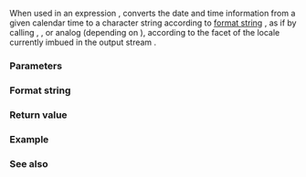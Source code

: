 {{cpp/title|put_time}}
{{cpp/io/manip/navbar}}
{{ddcl|header=iomanip|since=c++11|
template&lt; class CharT &gt;
/*unspecified*/ put_time( const std::tm* tmb, const CharT* fmt );
}}

When used in an expression {{c|out &lt;&lt; put_time(tmb, fmt)}}, converts the date and time information from a given calendar time {{c|tmb}} to a character string according to [[#Format string|format string]] {{c|fmt}}, as if by calling {{lc|std::strftime}}, {{lc|std::wcsftime}}, or analog (depending on {{tt|CharT}}), according to the {{lc|std::time_put}} facet of the locale currently imbued in the output stream {{c|out}}.

===Parameters===
{{par begin}}
{{par|tmb|pointer to the calendar time structure as obtained from {{lc|std::localtime}} or {{lc|std::gmtime}}}}
{{par|fmt|pointer to a null-terminated {{tt|CharT}} string specifying the [[#Format string|format of conversion]]}}
{{par end}}

===Format string===
{{cpp/chrono/c/strftime format}}

===Return value===
{{cpp/io/manip/iomanip return value|put_time}}

===Example===
{{example
|code=
#include &lt;ctime&gt;
#include &lt;iomanip&gt;
#include &lt;iostream&gt;

int main()
{
    std::time_t t = std::time(nullptr);
    std::tm tm = *std::localtime(&amp;t);
    
    std::cout.imbue(std::locale("ru_RU.utf8"));
    std::cout &lt;&lt; "ru_RU: " &lt;&lt; std::put_time(&amp;tm, "%c %Z") &lt;&lt; '\n';
    
    std::cout.imbue(std::locale("ja_JP.utf8"));
    std::cout &lt;&lt; "ja_JP: " &lt;&lt; std::put_time(&amp;tm, "%c %Z") &lt;&lt; '\n';
}
|p=true
|output=
ru_RU: Ср. 28 дек. 2011 10:21:16 EST
ja_JP: 2011年12月28日 10時21分16秒 EST
}}

===See also===
{{dsc begin}}
{{dsc inc|cpp/locale/dsc time_put}}
{{dsc inc|cpp/io/manip/dsc get_time}}
{{dsc inc|cpp/chrono/c/dsc strftime}}
{{dsc inc|cpp/chrono/c/dsc wcsftime}}
{{dsc end}}

{{langlinks|de|es|fr|it|ja|pt|ru|zh}}